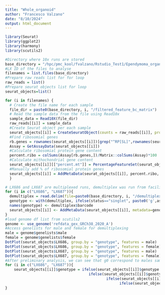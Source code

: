 ```yaml
---
title: "Whole_organoid"
author: "Francesco Valzano"
date: "8/10/2024"
output: html_document
---
```

```r
library(Seurat)
library(ggplot2)
library(harmony)
library(scutils2)
```

```r
#Directory where 10x runs are stored
base_directory = "/hpc/pmc_kool/fvalzano/Rstudio_Test1/Ependymoma_organoids/Whole/10x/" 
#LX ID of the files to analyse
filenames = list.files(base_directory)
#Prepare raw reads list for for loop
raw_reads = list() 
#Prepare seurat objects list for loop
seurat_objects=list() 
```

```r
for (i in filenames) {
  # Create the file name for each sample
  file_dir = paste0(base_directory, i, "/filtered_feature_bc_matrix")
  # Read the sample data from the file using Read10x
  sample_data = Read10X(file_dir)
  raw_reads[[i]] = sample_data
  #Create Seurat object per each sample
  seurat_objects[[i]] = CreateSeuratObject(counts = raw_reads[[i]], project = i, min.cells = 3, min.features = 150)
  #Find ribosomial genes
  rb.genes = rownames(seurat_objects[[i]])[grep("^RP[SL]",rownames(seurat_objects[[i]]))] 
  Assay = GetAssayData(seurat_objects[[i]])
  #Calculate ribosomial protein gene content
  percent.ribo = colSums(Assay[rb.genes,])/Matrix::colSums(Assay)*100 
  #Calculate mithochondrial gene content
  seurat_objects[[i]][["percent.mt"]] = PercentageFeatureSet(seurat_objects[[i]], pattern = "^MT-") 
  #Manually add % of ribosomial protein genes
  seurat_objects[[i]] = AddMetaData(seurat_objects[[i]], percent.ribo, col.name = "percent.ribo") 
  }
```
```r
# LX686 and LX687 are multiplexed runs, demultiplex was run from facility with SoupOrCell, demultiplexing step:
for (i in c("LX686", "LX687")){
  demultiplex = read.delim(file=paste0(base_directory, i, "/demultiplex/k2/clusters.tsv")) 
  genotype <- with(demultiplex, ifelse(status=="singlet", paste0('g',assignment), status)) 
  names(genotype) <- demultiplex$barcode 
  seurat_objects[[i]] <- AddMetaData(seurat_objects[[i]], metadata=genotype, col.name="genotype") 
}
#load genome df list from scutils2
genome <- use_genome('refdata_gex_GRCh38_2020_A')
#Access genelists for male and female for demultiplexing
male = genome$genelists$male
female = genome$genelists$female
DotPlot(seurat_objects$LX686, group.by = "genotype", features = male)
DotPlot(seurat_objects$LX686, group.by = "genotype", features = female)
DotPlot(seurat_objects$LX687, group.by = "genotype", features = male)
DotPlot(seurat_objects$LX687, group.by = "genotype", features = female)
#After preliminary analysis, we can see that g0 correspond to males samples, while g1 correspond to female samples
for (i in c("LX686", "LX687")){
    seurat_objects[[i]]$genotype = ifelse(seurat_objects[[i]]$genotype == "g0", "male",
                                      ifelse(seurat_objects[[i]]$genotype =="g1","female",
                                              ifelse(seurat_objects[[i]]$genotype == "doublet", "doublet",
                                                    ifelse(seurat_objects[[i]]$genotype == "unassigned", "unassigned", ""))))
}
```